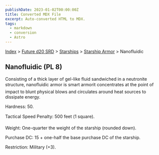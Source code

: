 ```yaml
---
publishDate: 2023-01-02T00:00:00Z
title: Converted MDX File
excerpt: Auto-converted HTML to MDX.
tags:
  - markdown
  - conversion
  - Astro
---
```


[Index](-index) > [Future d20 SRD](future-d20-srd-index) > [Starships](future-d20-srd-starships-index) > [Starship Armor](future-d20-srd-starships-starship-armor-index) > Nanofluidic

## Nanofluidic (PL 8)

Consisting of a thick layer of gel-like fluid sandwiched in a neutronite structure, nanofluidic armor is smart armorit concentrates at the point of impact to blunt physical blows and circulates around heat sources to dissipate energy.

Hardness: 50.

Tactical Speed Penalty: 500 feet (1 square).

Weight: One-quarter the weight of the starship (rounded down).

Purchase DC: 15 + one-half the base purchase DC of the starship.

Restriction: Military (+3).
